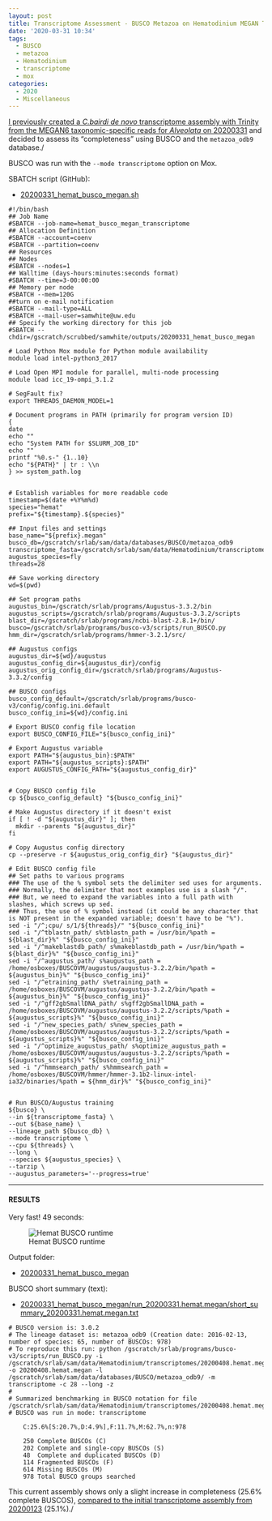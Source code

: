```yaml
---
layout: post
title: Transcriptome Assessment - BUSCO Metazoa on Hematodinium MEGAN Transcriptome
date: '2020-03-31 10:34'
tags:
  - BUSCO
  - metazoa
  - Hematodinium
  - transcriptome
  - mox
categories:
  - 2020
  - Miscellaneous
---
```


[I previously created a _C.bairdi_ _de novo_ transcriptome assembly with Trinity from the MEGAN6 taxonomic-specific reads for _Alveolata_ on 20200331](https://robertslab.github.io/sams-notebook/posts/2020/2020-03-30-Transcriptome-Assembly-Hematodinium-with-MEGAN6-Taxonomy-specific-Reads-with-Trinity-on-Mox.html) and decided to assess its "completeness" using BUSCO and the `metazoa_odb9` database./

BUSCO was run with the `--mode transcriptome` option on Mox.

SBATCH script (GitHub):

- [20200331_hemat_busco_megan.sh](https://github.com/RobertsLab/sams-notebook/blob/master/sbatch_scripts/20200331_hemat_busco_megan.sh)

```shell
#!/bin/bash
## Job Name
#SBATCH --job-name=hemat_busco_megan_transcriptome
## Allocation Definition
#SBATCH --account=coenv
#SBATCH --partition=coenv
## Resources
## Nodes
#SBATCH --nodes=1
## Walltime (days-hours:minutes:seconds format)
#SBATCH --time=3-00:00:00
## Memory per node
#SBATCH --mem=120G
##turn on e-mail notification
#SBATCH --mail-type=ALL
#SBATCH --mail-user=samwhite@uw.edu
## Specify the working directory for this job
#SBATCH --chdir=/gscratch/scrubbed/samwhite/outputs/20200331_hemat_busco_megan

# Load Python Mox module for Python module availability
module load intel-python3_2017

# Load Open MPI module for parallel, multi-node processing
module load icc_19-ompi_3.1.2

# SegFault fix?
export THREADS_DAEMON_MODEL=1

# Document programs in PATH (primarily for program version ID)
{
date
echo ""
echo "System PATH for $SLURM_JOB_ID"
echo ""
printf "%0.s-" {1..10}
echo "${PATH}" | tr : \\n
} >> system_path.log


# Establish variables for more readable code
timestamp=$(date +%Y%m%d)
species="hemat"
prefix="${timestamp}.${species}"

## Input files and settings
base_name="${prefix}.megan"
busco_db=/gscratch/srlab/sam/data/databases/BUSCO/metazoa_odb9
transcriptome_fasta=/gscratch/srlab/sam/data/Hematodinium/transcriptomes/20200408.hemat.megan.Trinity.fasta
augustus_species=fly
threads=28

## Save working directory
wd=$(pwd)

## Set program paths
augustus_bin=/gscratch/srlab/programs/Augustus-3.3.2/bin
augustus_scripts=/gscratch/srlab/programs/Augustus-3.3.2/scripts
blast_dir=/gscratch/srlab/programs/ncbi-blast-2.8.1+/bin/
busco=/gscratch/srlab/programs/busco-v3/scripts/run_BUSCO.py
hmm_dir=/gscratch/srlab/programs/hmmer-3.2.1/src/

## Augustus configs
augustus_dir=${wd}/augustus
augustus_config_dir=${augustus_dir}/config
augustus_orig_config_dir=/gscratch/srlab/programs/Augustus-3.3.2/config

## BUSCO configs
busco_config_default=/gscratch/srlab/programs/busco-v3/config/config.ini.default
busco_config_ini=${wd}/config.ini

# Export BUSCO config file location
export BUSCO_CONFIG_FILE="${busco_config_ini}"

# Export Augustus variable
export PATH="${augustus_bin}:$PATH"
export PATH="${augustus_scripts}:$PATH"
export AUGUSTUS_CONFIG_PATH="${augustus_config_dir}"


# Copy BUSCO config file
cp ${busco_config_default} "${busco_config_ini}"

# Make Augustus directory if it doesn't exist
if [ ! -d "${augustus_dir}" ]; then
  mkdir --parents "${augustus_dir}"
fi

# Copy Augustus config directory
cp --preserve -r ${augustus_orig_config_dir} "${augustus_dir}"

# Edit BUSCO config file
## Set paths to various programs
### The use of the % symbol sets the delimiter sed uses for arguments.
### Normally, the delimiter that most examples use is a slash "/".
### But, we need to expand the variables into a full path with slashes, which screws up sed.
### Thus, the use of % symbol instead (it could be any character that is NOT present in the expanded variable; doesn't have to be "%").
sed -i "/^;cpu/ s/1/${threads}/" "${busco_config_ini}"
sed -i "/^tblastn_path/ s%tblastn_path = /usr/bin/%path = ${blast_dir}%" "${busco_config_ini}"
sed -i "/^makeblastdb_path/ s%makeblastdb_path = /usr/bin/%path = ${blast_dir}%" "${busco_config_ini}"
sed -i "/^augustus_path/ s%augustus_path = /home/osboxes/BUSCOVM/augustus/augustus-3.2.2/bin/%path = ${augustus_bin}%" "${busco_config_ini}"
sed -i "/^etraining_path/ s%etraining_path = /home/osboxes/BUSCOVM/augustus/augustus-3.2.2/bin/%path = ${augustus_bin}%" "${busco_config_ini}"
sed -i "/^gff2gbSmallDNA_path/ s%gff2gbSmallDNA_path = /home/osboxes/BUSCOVM/augustus/augustus-3.2.2/scripts/%path = ${augustus_scripts}%" "${busco_config_ini}"
sed -i "/^new_species_path/ s%new_species_path = /home/osboxes/BUSCOVM/augustus/augustus-3.2.2/scripts/%path = ${augustus_scripts}%" "${busco_config_ini}"
sed -i "/^optimize_augustus_path/ s%optimize_augustus_path = /home/osboxes/BUSCOVM/augustus/augustus-3.2.2/scripts/%path = ${augustus_scripts}%" "${busco_config_ini}"
sed -i "/^hmmsearch_path/ s%hmmsearch_path = /home/osboxes/BUSCOVM/hmmer/hmmer-3.1b2-linux-intel-ia32/binaries/%path = ${hmm_dir}%" "${busco_config_ini}"


# Run BUSCO/Augustus training
${busco} \
--in ${transcriptome_fasta} \
--out ${base_name} \
--lineage_path ${busco_db} \
--mode transcriptome \
--cpu ${threads} \
--long \
--species ${augustus_species} \
--tarzip \
--augustus_parameters='--progress=true'
```

---

#### RESULTS

Very fast! 49 seconds:

![Hemat BUSCO runtime](https://github.com/RobertsLab/sams-notebook/blob/master/images/screencaps/20200331_hemat_busco_megan_runtime.png?raw=true)

Output folder:

- [20200331_hemat_busco_megan](https://gannet.fish.washington.edu/Atumefaciens/20200331_hemat_busco_megan/)

BUSCO short summary (text):

- [20200331_hemat_busco_megan/run_20200331.hemat.megan/short_summary_20200331.hemat.megan.txt](https://gannet.fish.washington.edu/Atumefaciens/20200331_hemat_busco_megan/run_20200408.hemat.megan/short_summary_20200408.hemat.megan.txt)

```
# BUSCO version is: 3.0.2
# The lineage dataset is: metazoa_odb9 (Creation date: 2016-02-13, number of species: 65, number of BUSCOs: 978)
# To reproduce this run: python /gscratch/srlab/programs/busco-v3/scripts/run_BUSCO.py -i /gscratch/srlab/sam/data/Hematodinium/transcriptomes/20200408.hemat.megan.Trinity.fasta -o 20200408.hemat.megan -l /gscratch/srlab/sam/data/databases/BUSCO/metazoa_odb9/ -m transcriptome -c 28 --long -z
#
# Summarized benchmarking in BUSCO notation for file /gscratch/srlab/sam/data/Hematodinium/transcriptomes/20200408.hemat.megan.Trinity.fasta
# BUSCO was run in mode: transcriptome

	C:25.6%[S:20.7%,D:4.9%],F:11.7%,M:62.7%,n:978

	250	Complete BUSCOs (C)
	202	Complete and single-copy BUSCOs (S)
	48	Complete and duplicated BUSCOs (D)
	114	Fragmented BUSCOs (F)
	614	Missing BUSCOs (M)
	978	Total BUSCO groups searched

```

This current assembly shows only a slight increase in completeness (25.6% complete BUSCOS), [compared to the initial transcriptome assembly from 20200123](https://robertslab.github.io/sams-notebook/posts/2020/2020-02-07-Transcriptome-Assessment-BUSCO-Metazoa-on-Hematodinium-MEGAN-Transcriptome.html) (25.1%)./
